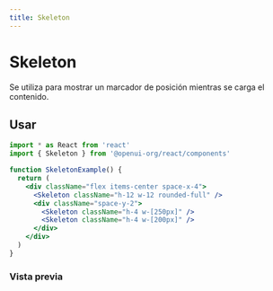 ```yaml
---
title: Skeleton
---
```



# Skeleton

Se utiliza para mostrar un marcador de posición mientras se carga el contenido.

## Usar

```jsx
import * as React from 'react'
import { Skeleton } from '@openui-org/react/components'

function SkeletonExample() {
  return (
    <div className="flex items-center space-x-4">
      <Skeleton className="h-12 w-12 rounded-full" />
      <div className="space-y-2">
        <Skeleton className="h-4 w-[250px]" />
        <Skeleton className="h-4 w-[200px]" />
      </div>
    </div>
  )
}
```

### Vista previa

<Preview>
  <div className="flex items-center space-x-4">
    <Skeleton className="h-12 w-12 rounded-full" />
    <div className="space-y-2">
      <Skeleton className="h-4 w-[250px]" />
      <Skeleton className="h-4 w-[200px]" />
    </div>
  </div>
</Preview>

